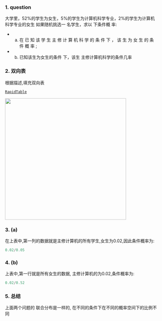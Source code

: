 ### 1. question

::: {.callout-note   title="Question"}
  大学里，52%的学生为女生，5%的学生为计算机科学专业，2%的学生为计算机科学专业的女生 如果随机挑选一 名学生，求以 下条件概 率:
 
 - (a) 在 已 知 该 学 生 主 修 计 算 机 科 学 的 条 件 下 ， 该 生 为 女 生 的 条 件 概 率 ; 
 - (b) 已知该生为女生的条件 下，该生 主修计算机科学的条件几率
:::


### 2. 双向表

根据描述,填充双向表

::: {.callout-tip title="build two-way table in this page "}
 [`RapidTable`](https://www.rapidtables.com/tools/table-chart.html#)
:::

![](./images/ex3.20.jpeg){width=400}


### 3. (a)
在上表中,第一列的数据就是主修计算机的所有学生,女生为$0.02$,因此条件概率为:
```julia
0.02/0.05
```

### 4. (b)
上表中,第一行就是所有女生的数据, 主修计算机的为$0.02$,条件概率为:
```julia
0.02/0.52
```

### 5. 总结

上面两个问题的 联合分布是一样的, 在不同的条件下在不同的概率空间下的比例不同





